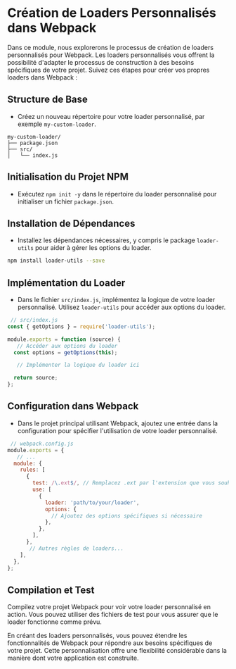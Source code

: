 
# Création de Loaders Personnalisés dans Webpack

Dans ce module, nous explorerons le processus de création de loaders personnalisés pour Webpack. Les loaders personnalisés vous offrent la possibilité d'adapter le processus de construction à des besoins spécifiques de votre projet. Suivez ces étapes pour créer vos propres loaders dans Webpack :

## Structure de Base
  - Créez un nouveau répertoire pour votre loader personnalisé, par exemple `my-custom-loader`.

  ```plaintext copy
  my-custom-loader/
  ├── package.json
  ├── src/
  │   └── index.js
  ```

## Initialisation du Projet NPM
  - Exécutez `npm init -y` dans le répertoire du loader personnalisé pour initialiser un fichier `package.json`.

## Installation de Dépendances
  - Installez les dépendances nécessaires, y compris le package `loader-utils` pour aider à gérer les options du loader.

  ```bash copy
  npm install loader-utils --save
  ```

## Implémentation du Loader
  - Dans le fichier `src/index.js`, implémentez la logique de votre loader personnalisé. Utilisez `loader-utils` pour accéder aux options du loader.

  ```javascript copy
   // src/index.js
  const { getOptions } = require('loader-utils');

  module.exports = function (source) {
     // Accéder aux options du loader
    const options = getOptions(this);

     // Implémenter la logique du loader ici

    return source;
  };
  ```

## Configuration dans Webpack
  - Dans le projet principal utilisant Webpack, ajoutez une entrée dans la configuration pour spécifier l'utilisation de votre loader personnalisé.

  ```javascript copy
   // webpack.config.js
  module.exports = {
     // ...
    module: {
      rules: [
        {
          test: /\.ext$/, // Remplacez .ext par l'extension que vous souhaitez traiter
          use: [
            {
              loader: 'path/to/your/loader',
              options: {
                // Ajoutez des options spécifiques si nécessaire
              },
            },
          ],
        },
         // Autres règles de loaders...
      ],
    },
  };
  ```

## Compilation et Test
Compilez votre projet Webpack pour voir votre loader personnalisé en action. Vous pouvez utiliser des fichiers de test pour vous assurer que le loader fonctionne comme prévu.

En créant des loaders personnalisés, vous pouvez étendre les fonctionnalités de Webpack pour répondre aux besoins spécifiques de votre projet. Cette personnalisation offre une flexibilité considérable dans la manière dont votre application est construite.